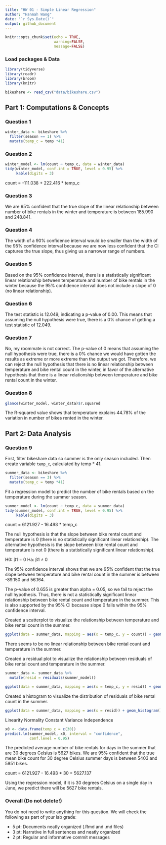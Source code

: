 ```yaml
---
title: "HW 01 - Simple Linear Regression"
author: "Hannah Wang"
date: "`r Sys.Date()`"
output: github_document
---
```


```r
knitr::opts_chunk$set(echo = TRUE,
                      warning=FALSE, 
                      message=FALSE)
```

### Load packages & Data

```r
library(tidyverse)
library(readr)
library(broom)
library(knitr)
```

```r
bikeshare <- read_csv("data/bikeshare.csv")
```

## Part 1: Computations & Concepts 

### Question 1

```r
winter_data <- bikeshare %>%
  filter(season == 1) %>%
  mutate(temp_c = temp *41)
```

### Question 2

```r
winter_model <- lm(count ~ temp_c, data = winter_data)
tidy(winter_model, conf.int = TRUE, level = 0.95) %>%
     kable(digits = 3)
```

count = -111.038 + 222.416 * temp_c

### Question 3

We are 95% confident that the true slope of the linear relationship between number of bike rentals in the winter and temperature is between 185.990 and 248.841.


### Question 4

The width of a 90% confidence interval would be smaller than the width of the 95% confidence interval because we are now less confident that the CI captures the true slope, thus giving us a narrower range of numbers.


### Question 5

Based on the 95% confidence interval, there is a statistically significant linear relationship between temperature and number of bike rentals in the winter because the 95% confidence interval does not include a slope of 0 (no linear relationship).


### Question 6

The test statistic is 12.049, indicating a p-value of 0.00. This means that assuming the null hypothesis were true, there is a 0% chance of getting a test statistic of 12.049.

### Question 7

No, my roommate is not correct. The p-value of 0 means that assuming the null hypothesis were true, there is a 0% chance we would have gotten the results as extreme or more extreme than the output we got. Therefore, we can reject the null hypothesis that there is no linear relationship between temperature and bike rental count in the winter, in favor of the alternative hypothesis that there is a linear relationship between temperature and bike rental count in the winter.


### Question 8

```r
glance(winter_model, winter_data)$r.squared
```
The R-squared value shows that temperature explains 44.78% of the variation in number of bikes rented in the winter.

## Part 2: Data Analysis

### Question 9

First, filter bikeshare data so summer is the only season included. Then create variable `temp_c`, calculated by temp * 41.

```r
summer_data <- bikeshare %>%
  filter(season == 3) %>%
  mutate(temp_c = temp *41)
```

Fit a regression model to predict the number of bike rentals based on the temperature during the summer season.

```r
summer_model <- lm(count ~ temp_c, data = summer_data)
tidy(summer_model, conf.int = TRUE, level = 0.95) %>%
     kable(digits = 3)
```

count = 6121.927 - 16.493 * temp_c

The null hypothesis is that the slope between bike rental count and temperature is 0 (there is no statistically significant linear relationship). The alternative hypothesis is the slope between bike rental count and temperature is not 0 (there is a statistically significant linear relationship).

H0: β1 = 0
Ha: β1 ≠ 0

The 95% confidence interval shows that we are 95% confident that the true slope between temperature and bike rental count in the summer is between -89.150 and 56.164.

The p-value of 0.655 is greater than alpha = 0.05, so we fail to reject the null hypothesis. Thus, there is not a statistically significant linear relationship between bike rental count and temperature in the summer. This is also supported by the 95% CI because slope 0 falls within the 95% confidence interval.

Created a scatterplot to visualize the relationship between temperature and bike rental count in the summer.

```r
ggplot(data = summer_data, mapping = aes(x = temp_c, y = count)) + geom_point() + labs(title = "Relationship between Temperature and Bike Rental Count in Summer", x = "Temperature (in C)", y = "Count")
```

There seems to be no linear relationship between bike rental count and temperature in the summer.

Created a residual plot to visualize the relationship between residuals of bike rental count and temperature in the summer.

```r
summer_data <- summer_data %>%
  mutate(resid = residuals(summer_model))
```

```r
ggplot(data = summer_data, mapping = aes(x = temp_c, y = resid)) + geom_point() + labs(title = "Residual Plot of Bike Rental Count vs. Temperature in Summer", x = "Temperature (in C)", y = "Residual") + geom_hline(yintercept = 0, color ="red")
```

Created a histogram to visualize the distribution of residuals of bike rental count in the summer.

```r
ggplot(data = summer_data, mapping = aes(x = resid)) + geom_histogram() + labs(title = "Distribution of Residuals", x = "Residual", y = "Count")
```
Linearity
Normality
Constant Variance
Independence

```r
x0 <- data.frame(temp_c = c(30))
predict.lm(summer_model, x0, interval = "confidence",
           conf.level = 0.95)
```

The predicted average number of bike rentals for days in the summer that are 30 degrees Celsius is 5627 bikes. We are 95% confident that the true mean bike count for 30 degree Celsius summer days is between 5403 and 5851 bikes.

count = 6121.927 - 16.493 * 30 = 5627.137

Using the regression model, if it is 30 degrees Celsius on a single day in June, we predict there will be 5627 bike rentals.

### Overall (Do not delete!)

You do not need to write anything for this question. We will check the following as part of your lab grade: 

- 5 pt: Documents neatly organized (.Rmd and .md files)	
- 3 pt: Narrative in full sentences and neatly organized
- 2 pt: Regular and informative commit messages	


